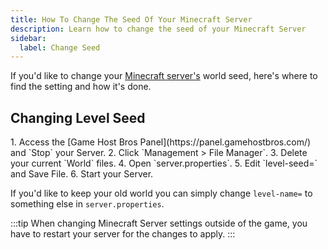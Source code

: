 ```yaml
---
title: How To Change The Seed Of Your Minecraft Server
description: Learn how to change the seed of your Minecraft Server
sidebar:
  label: Change Seed
---
```


If you'd like to change your [Minecraft server's](https://www.gamehostbros.com/minecraft-server-hosting/) world seed, here's where to find the setting and how it's done.

## Changing Level Seed

<Steps>
  1. Access the [Game Host Bros Panel](https://panel.gamehostbros.com/) and `Stop` your Server.
  2. Click `Management > File Manager`.
  3. Delete your current `World` files.
  4. Open `server.properties`.
  5. Edit `level-seed=` and Save File.  
  6. Start your Server.
</Steps>

If you'd like to keep your old world you can simply change `level-name=` to something else in `server.properties`.

:::tip
When changing Minecraft Server settings outside of the game, you have to restart your server for the changes to apply.
:::
